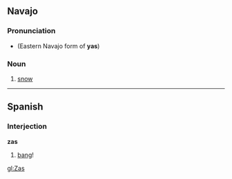 ==Navajo==
===Pronunciation===
*{{IPA|[zɑs]}} (Eastern Navajo form of '''yas''')

===Noun===

#[[snow]]

----

==Spanish==
===Interjection===
'''zas'''
# [[bang]]!

[[gl:Zas]]